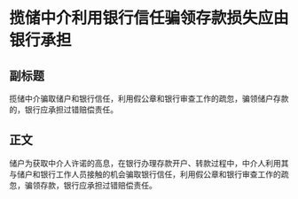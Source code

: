 # 揽储中介利用银行信任骗领存款损失应由银行承担
## 副标题
揽储中介骗取储户和银行信任，利用假公章和银行审查工作的疏忽，骗领储户存款的，银行应承担过错赔偿责任。
## 正文
储户为获取中介人许诺的高息，在银行办理存款开户、转款过程中，中介人利用其与储户和银行工作人员接触的机会骗取银行信任，利用假公章和银行审查工作的疏忽，骗领存款，银行应承担过错赔偿责任。
